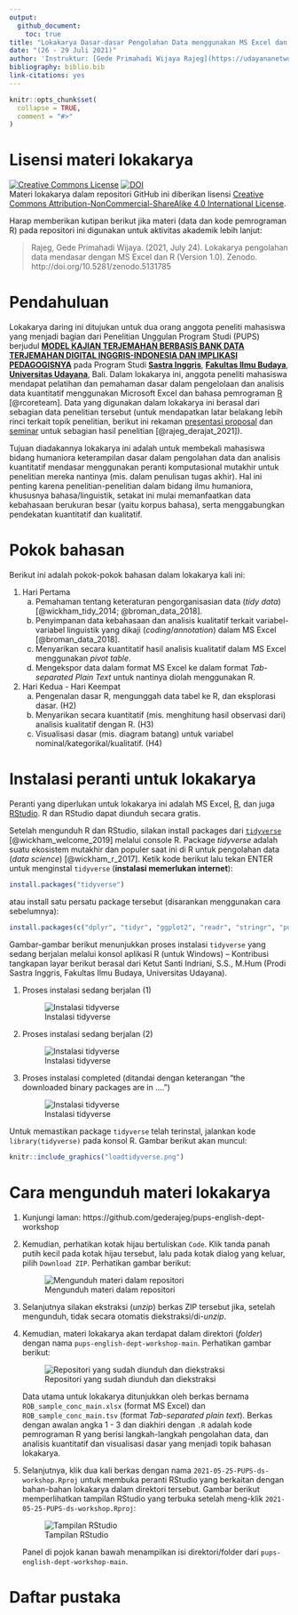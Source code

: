 ```yaml
---
output: 
  github_document:
    toc: true
title: "Lokakarya Dasar-dasar Pengolahan Data menggunakan MS Excel dan R - Penelitian Unggulan Program Studi (PUPS)"
date: "(26 - 29 Juli 2021)"
author: 'Instruktur: [Gede Primahadi Wijaya Rajeg](https://udayananetworking.unud.ac.id/lecturer/880-gede-primahadi-wijaya-rajeg) <a itemprop="sameAs" content="https://orcid.org/0000-0002-2047-8621" href="https://orcid.org/0000-0002-2047-8621" target="orcid.widget" rel="noopener noreferrer" style="vertical-align:top;"><img src="https://orcid.org/sites/default/files/images/orcid_16x16.png" style="width:1em;margin-right:.5em;" alt="ORCID iD icon"></a>'
bibliography: biblio.bib
link-citations: yes
---
```


<!-- README.md is generated from README.Rmd. Please edit that file -->

```r
knitr::opts_chunk$set(
  collapse = TRUE,
  comment = "#>"
)
```


# Lisensi materi lokakarya {-}

<a rel="license" href="http://creativecommons.org/licenses/by-nc-sa/4.0/"><img alt="Creative Commons License" style="border-width:0" src="https://i.creativecommons.org/l/by-nc-sa/4.0/88x31.png" /></a> [![DOI](https://zenodo.org/badge/372651834.svg)](https://zenodo.org/badge/latestdoi/372651834)<br />Materi lokakarya dalam repositori GitHub ini diberikan lisensi <a rel="license" href="http://creativecommons.org/licenses/by-nc-sa/4.0/">Creative Commons Attribution-NonCommercial-ShareAlike 4.0 International License</a>.

Harap memberikan kutipan berikut jika materi (data dan kode pemrograman R) pada repositori ini digunakan untuk aktivitas akademik lebih lanjut:

>Rajeg, Gede Primahadi Wijaya. (2021, July 24). Lokakarya pengolahan data mendasar dengan MS Excel dan R (Version 1.0). Zenodo. http://doi.org/10.5281/zenodo.5131785

<!-- badges: start -->
<!-- badges: end -->

# Pendahuluan {#pengantar}

Lokakarya daring ini ditujukan untuk dua orang anggota peneliti mahasiswa yang menjadi bagian dari Penelitian Unggulan Program Studi (PUPS) berjudul [__MODEL KAJIAN TERJEMAHAN BERBASIS BANK DATA TERJEMAHAN DIGITAL INGGRIS-INDONESIA DAN IMPLIKASI PEDAGOGISNYA__](https://udayananetworking.unud.ac.id/lecturer/research/880-gede-primahadi-wijaya-rajeg/a-model-for-translation-study-based-on-english-indonesian-translation-database-and-its-pedagogical-implication-1179) pada Program Studi [__Sastra Inggris__](https://sasing.unud.ac.id), [__Fakultas Ilmu Budaya__](https://fib.unud.ac.id), [__Universitas Udayana__](https://www.unud.ac.id), Bali. Dalam lokakarya ini, anggota peneliti mahasiswa mendapat pelatihan dan pemahaman dasar dalam pengelolaan dan analisis data kuantitatif menggunakan Microsoft Excel dan bahasa pemrograman [R](https://www.r-project.org) [@rcoreteam]. Data yang digunakan dalam lokakarya ini berasal dari sebagian data penelitian tersebut (untuk mendapatkan latar belakang lebih rinci terkait topik penelitian, berikut ini rekaman [presentasi proposal](https://youtu.be/2myhItVlhao) dan [seminar](https://youtu.be/xQ3YKag8yPw) untuk sebagian hasil penelitian [@rajeg_derajat_2021]).

Tujuan diadakannya lokakarya ini adalah untuk membekali mahasiswa bidang humaniora keterampilan dasar dalam pengolahan data dan analisis kuantitatif mendasar menggunakan peranti komputasional mutakhir untuk penelitian mereka nantinya (mis. dalam penulisan tugas akhir). Hal ini penting karena penelitian-penelitian dalam bidang ilmu humaniora, khususnya bahasa/linguistik, setakat ini mulai memanfaatkan data kebahasaan berukuran besar (yaitu korpus bahasa), serta menggabungkan pendekatan kuantitatif dan kualitatif.

# Pokok bahasan {#isi-workshop}

Berikut ini adalah pokok-pokok bahasan dalam lokakarya kali ini:

1) Hari Pertama
    a) Pemahaman tentang keteraturan pengorganisasian data (*tidy data*) [@wickham_tidy_2014; @broman_data_2018].
    a) Penyimpanan data kebahasaan dan analisis kualitatif terkait variabel-variabel linguistik yang dikaji (*coding*/*annotation*) dalam MS Excel [@broman_data_2018].
    a) Menyarikan secara kuantitatif hasil analisis kualitatif dalam MS Excel menggunakan *pivot table*.
    a) Mengekspor data dalam format MS Excel ke dalam format *Tab-separated Plain Text* untuk nantinya diolah menggunakan R.
1) Hari Kedua - Hari Keempat
    a) Pengenalan dasar R, mengunggah data tabel ke R, dan eksplorasi dasar. (H2)
    a) Menyarikan secara kuantitatif (mis. menghitung hasil observasi dari) analisis kualitatif dengan R. (H3)
    a) Visualisasi dasar (mis. diagram batang) untuk variabel nominal/kategorikal/kualitatif. (H4)

# Instalasi peranti untuk lokakarya {#instalasi}

Peranti yang diperlukan untuk lokakarya ini adalah MS Excel, [R](https://cran.r-project.org), dan juga [RStudio](https://www.rstudio.com/products/rstudio/download/). R dan RStudio dapat diunduh secara gratis.

Setelah mengunduh R dan RStudio, silakan install packages dari [`tidyverse`](https://www.tidyverse.org) [@wickham_welcome_2019] melalui console R. Package *tidyverse* adalah suatu ekosistem mutakhir dan populer saat ini di R untuk pengolahan data (*data science*) [@wickham_r_2017]. Ketik kode berikut lalu tekan ENTER untuk menginstal `tidyverse` (**instalasi memerlukan internet**):

```r
install.packages("tidyverse")
```

atau install satu persatu package tersebut (disarankan menggunakan cara sebelumnya):

```r
install.packages(c("dplyr", "tidyr", "ggplot2", "readr", "stringr", "purrr", "tibble", "forcats"))
```

Gambar-gambar berikut menunjukkan proses instalasi `tidyverse` yang sedang berjalan melalui konsol aplikasi R (untuk Windows) -- Kontribusi tangkapan layar berikut berasal dari Ketut Santi Indriani, S.S., M.Hum (Prodi Sastra Inggris, Fakultas Ilmu Budaya, Universitas Udayana).

1. Proses instalasi sedang berjalan (1)

    ![Instalasi tidyverse](PROSES-1-santi-indriani.jpeg)
    
2. Proses instalasi sedang berjalan (2)

    ![Instalasi tidyverse](PROSES-2-santi-indriani.jpeg)
    
3. Proses instalasi completed (ditandai dengan keterangan "the downloaded binary packages are in ....")

    ![Instalasi tidyverse](PROSES-3-santi-indriani.jpeg)

Untuk memastikan package `tidyverse` telah terinstal, jalankan kode `library(tidyverse)` pada konsol R. Gambar berikut akan muncul:

```r
knitr::include_graphics("loadtidyverse.png")
```

# Cara mengunduh materi lokakarya {#unduh-materi}

1. Kunjungi laman: https://github.com/gederajeg/pups-english-dept-workshop

2. Kemudian, perhatikan kotak hijau bertuliskan `Code`. Klik tanda panah putih kecil pada kotak hijau tersebut, lalu pada kotak dialog yang keluar, pilih `Download ZIP`. Perhatikan gambar berikut:

    ![Mengunduh materi dalam repositori](pups-download-repo.png)

3. Selanjutnya silakan ekstraksi (*unzip*) berkas ZIP tersebut jika, setelah mengunduh, tidak secara otomatis diekstraksi/di-*unzip*.

4. Kemudian, materi lokakarya akan terdapat dalam direktori (*folder*) dengan nama `pups-english-dept-workshop-main`. Perhatikan gambar berikut:

    ![Repositori yang sudah diunduh dan diekstraksi](pups-downloaded-repo.png)

    Data utama untuk lokakarya ditunjukkan oleh berkas bernama `ROB_sample_conc_main.xlsx` (format MS Excel) dan `ROB_sample_conc_main.tsv` (format *Tab-separated plain text*). Berkas dengan awalan angka 1 - 3 dan diakhiri dengan `.R` adalah kode pemrograman R yang berisi langkah-langkah pengolahan data, dan analisis kuantitatif dan visualisasi dasar yang menjadi topik bahasan lokakarya.

5. Selanjutnya, klik dua kali berkas dengan nama `2021-05-25-PUPS-ds-workshop.Rproj` untuk membuka peranti RStudio yang berkaitan dengan bahan-bahan lokakarya dalam direktori tersebut. Gambar berikut memperlihatkan tampilan RStudio yang terbuka setelah meng-klik `2021-05-25-PUPS-ds-workshop.Rproj`:

    ![Tampilan RStudio](rstudio-session-first-open.png)
    
    Panel di pojok kanan bawah menampilkan isi direktori/folder dari `pups-english-dept-workshop-main`.
    

# Daftar pustaka {-}
